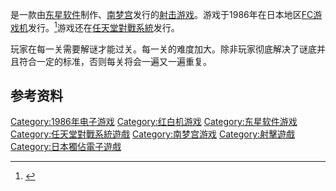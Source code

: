 {{NoteTA
| G1=Games
}}

{{vgname|超级铁板阵 加索布之谜|ja=スーパーゼビウス ガンプの謎}}是一款由[[东星软件|东星软件]]制作、[[南梦宫|南梦宫]]发行的[[射击游戏|射击游戏]]。游戏于1986年在日本地区[[FC游戏机|FC游戏机]]发行。<ref name="gamefaqs">{{cite web| url = http://www.gamefaqs.com/nes/587386-kings-knight/data| title = Release information| publisher = [[GameFAQs|GameFAQs]]| date = | accessdate = 2015-08-30| archive-date = 2015-09-24| archive-url = https://web.archive.org/web/20150924134025/http://www.gamefaqs.com/nes/587386-kings-knight/data| dead-url = no}}</ref>游戏还在[[任天堂對戰系統|任天堂對戰系統]]发行。

玩家在每一关需要解谜才能过关。每一关的难度加大。除非玩家彻底解决了谜底并且符合一定的标准，否则每关将会一遍又一遍重复。

== 参考资料 ==
{{Reflist}}

{{DEFAULTSORT:Super Xevious Gamp no Nazo}}
[[Category:1986年电子游戏|Category:1986年电子游戏]]
[[Category:红白机游戏|Category:红白机游戏]]
[[Category:东星软件游戏|Category:东星软件游戏]]
[[Category:任天堂對戰系統遊戲|Category:任天堂對戰系統遊戲]]
[[Category:南梦宫游戏|Category:南梦宫游戏]]
[[Category:射擊遊戲|Category:射擊遊戲]]
[[Category:日本獨佔電子遊戲|Category:日本獨佔電子遊戲]]

{{shooter-videogame-stub}}
{{BandaiNamco-stub}}